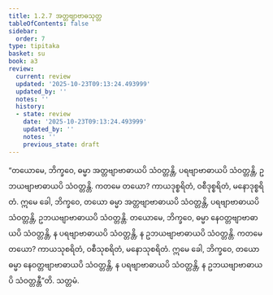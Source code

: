 ```yaml
---
title: 1.2.7 အတ္တဗျာဗာဓသုတ္တ
tableOfContents: false
sidebar:
  order: 7
type: tipitaka
basket: su
book: a3
review:
  current: review
  updated: '2025-10-23T09:13:24.493999'
  updated_by: ''
  notes: ''
  history:
  - state: review
    date: '2025-10-23T09:13:24.493999'
    updated_by: ''
    notes: ''
    previous_state: draft
---
```



<ReviewStatus review={frontmatter.review} showDetails={true} />

<HypothesisAnnotation frontmatter={frontmatter} />

<DynamicBreadcrumb />

<Division number="17" book="a3" e="ch" v="15" p="112">

<Paragraph number="73" book="a3">
“တယောမေ, ဘိက္ခဝေ, ဓမ္မာ အတ္တဗျာဗာဓာယပိ သံဝတ္တန္တိ, ပရဗျာဗာဓာယပိ သံဝတ္တန္တိ, ဥဘယဗျာဗာဓာယပိ သံဝတ္တန္တိ. ကတမေ တယော? ကာယဒုစ္စရိတံ, ဝစီဒုစ္စရိတံ, မနောဒုစ္စရိတံ. ဣမေ ခေါ, ဘိက္ခဝေ, တယော ဓမ္မာ အတ္တဗျာဗာဓာယပိ သံဝတ္တန္တိ, ပရဗျာဗာဓာယပိ သံဝတ္တန္တိ, ဥဘယဗျာဗာဓာယပိ သံဝတ္တန္တိ.
</Paragraph>

<Paragraph number="74" book="a3">
တယောမေ, ဘိက္ခဝေ, ဓမ္မာ နေဝတ္တဗျာဗာဓာယပိ သံဝတ္တန္တိ, န ပရဗျာဗာဓာယပိ သံဝတ္တန္တိ, န ဥဘယဗျာဗာဓာယပိ သံဝတ္တန္တိ. ကတမေ တယော? ကာယသုစရိတံ, ဝစီသုစရိတံ, မနောသုစရိတံ. ဣမေ ခေါ, ဘိက္ခဝေ, တယော ဓမ္မာ နေဝတ္တဗျာဗာဓာယပိ သံဝတ္တန္တိ, န ပရဗျာဗာဓာယပိ သံဝတ္တန္တိ, န ဥဘယဗျာဗာဓာယပိ သံဝတ္တန္တီ”တိ.

</Paragraph>
</Division>

<Paragraph number="75" type="center" book="a3">
သတ္တမံ.
</Paragraph>